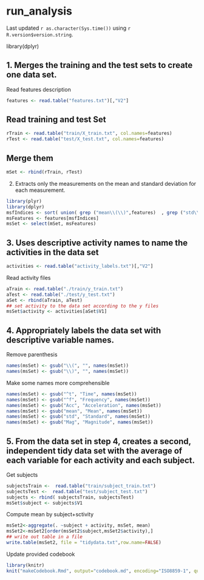 run_analysis
============
Last updated `r as.character(Sys.time())` using `r R.version$version.string`.

library(dplyr)

1. Merges the training and the test sets to create one data set.
----------------------------------------------------------------

Read features description
```r
features <- read.table("features.txt")[,"V2"]
```

## Read training and test Set
```r
rTrain <- read.table("train/X_train.txt", col.names=features)
rTest <- read.table("test/X_test.txt", col.names=features)
```
## Merge them
```r
mSet <- rbind(rTrain, rTest)
```

2. Extracts only the measurements on the mean and standard deviation for each measurement. 
```r
library(plyr)
library(dplyr)
msfIndices <- sort( union( grep ("mean\\(\\)",features)  , grep ("std\\(\\)", features)))
msFeatures <- features[msfIndices]
msSet <- select(mSet, msFeatures)
```

3. Uses descriptive activity names to name the activities in the data set
-------------------------------------------------------------------------

```r
activities <- read.table("activity_labels.txt")[,"V2"]
```

Read activity files

```r
aTrain <- read.table("./train/y_train.txt")
aTest <- read.table("./test/y_test.txt")
aSet <- rbind(aTrain, aTest)
## set activity to the data set according to the y files
msSet$activity <- activities[aSet$V1]
```

4. Appropriately labels the data set with descriptive variable names. 
---------------------------------------------------------------------

Remove parenthesis
```r
names(msSet) <- gsub("\\(", "", names(msSet))
names(msSet) <- gsub("\\)", "", names(msSet))
```

Make some names more comprehensible

```r
names(msSet) <- gsub("^t", "Time", names(msSet))
names(msSet) <- gsub("^f", "Frequency", names(msSet))
names(msSet) <- gsub("Acc", "Acceleration", names(msSet))
names(msSet) <- gsub("mean", "Mean", names(msSet))
names(msSet) <- gsub("std", "Standard", names(msSet))
names(msSet) <- gsub("Mag", "Magnitude", names(msSet))
```

5. From the data set in step 4, creates a second, independent tidy data set with the average of each variable for each activity and each subject.
-------------------------------------------------------------------------------------------------------------------------------------------------

Get subjects

```r
subjectsTrain <-  read.table("train/subject_train.txt")
subjectsTest <-  read.table("test/subject_test.txt")
subjects <- rbind( subjectsTrain, subjectsTest)
msSet$subject <- subjects$V1
```

Compute mean by subject+sctivity
```r
msSet2<-aggregate(. ~subject + activity, msSet, mean)
msSet2<-msSet2[order(msSet2$subject,msSet2$activity),]
## write out table in a file
write.table(msSet2, file = "tidydata.txt",row.name=FALSE)
```

Update provided codebook
```r
library(knitr)
knit("makeCodebook.Rmd", output="codebook.md", encoding="ISO8859-1", quiet=TRUE)
```